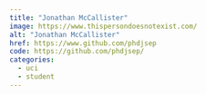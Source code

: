 ```yaml
---
title: "Jonathan McCallister"
image: https://www.thispersondoesnotexist.com/
alt: "Jonathan McCallister"
href: https://www.github.com/phdjsep
code: https://github.com/phdjsep/
categories:
  - uci
  - student
---
```

